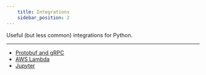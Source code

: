 ```yaml
---
    title: Integrations
    sidebar_position: 2
---
```


Useful (but less common) integrations for Python.

---

- [Protobuf and gRPC](./protobuf-and-grpc.mdx)
- [AWS Lambda](./aws-lambda.mdx)
- [Jupyter](./jupyter.mdx)
